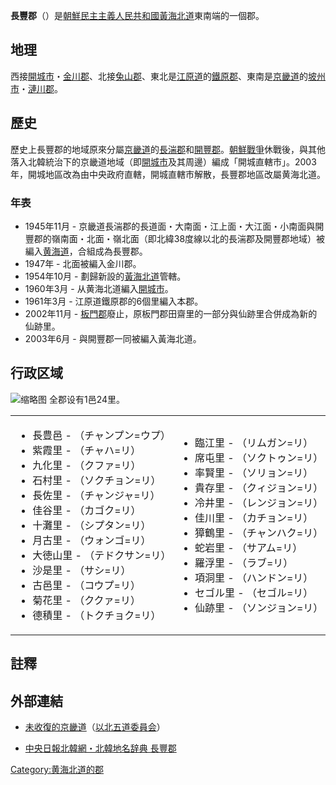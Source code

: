 {{Infobox Korean settlement
| context = north
|img=North Korea(04).jpg
| map=DPRK2006_Hwangbuk-Jangpung.PNG
| hangul = 장풍군
| hanja = {{linktext|長|豊|郡}}
| rr=Jangpung-gun
| mr=Changp'ung-gun
| divs = 1邑、24里
| pop =69,104
| popyear =2008
| popnote =<ref>{{cite web |author=[[朝鮮中央統計局|朝鮮中央統計局]] |url=http://unstats.un.org/unsd/demographic/sources/census/2010_PHC/North_Korea/Final%20national%20census%20report.pdf |title=2008년 인구 조사 |trans_title=2008年人口調查 |year=2009 |language=ko |accessdate=2013-11-07 |archive-date=2010-03-31 |archive-url=https://web.archive.org/web/20100331091148/http://unstats.un.org/unsd/demographic/sources/census/2010_PHC/North_Korea/Final%20national%20census%20report.pdf |dead-url=no }}</ref>
|area=542.17
}}

'''長豐郡'''（{{kor|諺=장풍군|漢=長豊郡|羅=Jangphung gun|f=y}}）是[[朝鮮民主主義人民共和國|朝鮮民主主義人民共和國]][[黃海北道|黃海北道]]東南端的一個郡。

== 地理 ==
西接[[開城市|開城市]]・[[金川郡|金川郡]]、北接[[兔山郡|兔山郡]]、東北是[[江原道_(北)|江原道]]的[[铁原郡_(朝鲜)|鐵原郡]]、東南是[[京畿道|京畿道]]的[[坡州市|坡州市]]・[[漣川郡|漣川郡]]。

== 歷史 ==
歷史上長豐郡的地域原來分屬[[京畿道_(日本統治時代)|京畿道]]的[[長湍郡|長湍郡]]和[[開豐郡|開豐郡]]。[[朝鮮戰爭|朝鮮戰爭]]休戰後，與其他落入北韓統治下的京畿道地域（即[[開城市|開城市]]及其周邊）編成「開城直轄市」。2003年，開城地區改為由中央政府直轄，開城直轄市解散，長豐郡地區改屬黄海北道。

=== 年表 ===
*1945年11月 - 京畿道長湍郡的長道面・大南面・江上面・大江面・小南面與開豐郡的嶺南面・北面・嶺北面（即北緯38度線以北的長湍郡及開豐郡地域）被編入[[黄海道|黄海道]]，合組成為長豐郡。
*1947年 - 北面被編入金川郡。
*1954年10月 - 劃歸新設的[[黃海北道|黃海北道]]管轄。 
*1960年3月 - 从黄海北道編入[[開城市|開城市]]。
*1961年3月 - 江原道鐵原郡的6個里編入本郡。
*2002年11月 - [[板門郡|板門郡]]廢止，原板門郡田齋里的一部分與仙跡里合併成為新的仙跡里。
*2003年6月 - 與開豐郡一同被編入黃海北道。

== 行政区域 ==
[[File:Propaganda_North_Korea.jpg|缩略图]]
全郡设有1邑24里。
{|
|-
| valign="top" |
* 長豊邑 - {{lang|ko|장풍읍【長豊邑】}} （チャンプン=ウプ）
* 紫霞里 - {{lang|ko|자하리【紫霞里】}} （チャハ=リ）
* 九化里 - {{lang|ko|구화리【九化里】}} （クファ=リ）
* 石村里 - {{lang|ko|석촌리【石村里】}} （ソクチョン=リ）
* 長佐里 - {{lang|ko|장좌리【長佐里】}} （チャンジャ=リ）
* 佳谷里 - {{lang|ko|가곡리【佳谷里】}} （カゴク=リ）
* 十灘里 - {{lang|ko|십탄리【十灘里】}} （シプタン=リ）
* 月古里 - {{lang|ko|월고리【月古里】}} （ウォンゴ=リ）
* 大徳山里 - {{lang|ko|대덕산리【大德山里】}} （テドクサン=リ）
* 沙是里 - {{lang|ko|사시리【沙是里】}} （サシ=リ）
* 古邑里 - {{lang|ko|고읍리【古邑里】}} （コウプ=リ）
* 菊花里 - {{lang|ko|국화리【菊花里】}} （ククァ=リ）
* 德積里 - {{lang|ko|덕적리【德積里】}} （トクチョク=リ）
| valign="top" |
* 臨江里 - {{lang|ko|림강리【臨江里】}} （リムガン=リ）
* 席屯里 - {{lang|ko|석둔리【席屯里】}} （ソクトゥン=リ）
* 率賢里 - {{lang|ko|솔현리【率賢里】}} （ソリョン=リ）
* 貴存里 - {{lang|ko|귀존리【貴存里】}} （クィジョン=リ）
* 冷井里 - {{lang|ko|랭정리【冷井里】}} （レンジョン=リ）
* 佳川里 - {{lang|ko|가천리【佳川里】}} （カチョン=リ）
* 獐鶴里 - {{lang|ko|장학리【獐鶴里】}} （チャンハク=リ）
* 蛇岩里 - {{lang|ko|사암리【蛇岩里】}} （サアム=リ）
* 羅浮里 - {{lang|ko|라부리【羅浮里】}} （ラブ=リ）
* 項洞里 - {{lang|ko|항동리【項洞里】}} （ハンドン=リ）
* セゴル里 - {{lang|ko|세골리【－里】}} （セゴル=リ）
* 仙跡里 - {{lang|ko|선적리【仙跡里】}} （ソンジョン=リ）
|}

== 註釋 ==
{{reflist}}

== 外部連結 ==
* {{ko icon}} [https://web.archive.org/web/20081019033801/http://www.ibuk5do.go.kr/yet/ki_intro.asp?menu=1 未收復的京畿道]（[[以北五道|以北五道委員会]]）
* {{ko icon}} [http://nk.joins.com/map/view.asp?idx=i223.htm 中央日報北韓網・北韓地名辞典 長豐郡]

{{黃海北道行政區劃}}
{{DEFAULTSORT:Jangphung-gun}}
[[Category:黄海北道的郡|Category:黄海北道的郡]]